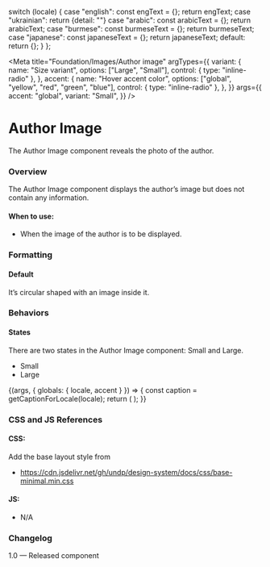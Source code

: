 
  switch (locale) {
    case "english":
      const engText = {};
      return engText;
    case "ukrainian":
      return {detail: ""}
    case "arabic":
      const arabicText = {};
      return arabicText;
    case "burmese":
      const burmeseText = {};
      return burmeseText;
    case "japanese":
      const japaneseText = {};
      return japaneseText;
    default:
      return {};
  }
};

<Meta
  title="Foundation/Images/Author image"
  argTypes={{
    variant: {
      name: "Size variant",
      options: ["Large", "Small"],
      control: { type: "inline-radio" },
    },
    accent: {
      name: "Hover accent color",
      options: ["global", "yellow", "red", "green", "blue"],
      control: { type: "inline-radio" },
    },
  }}
  args={{
    accent: "global",
    variant: "Small",
  }}
/>

# Author Image

The Author Image component reveals the photo of the author.

### Overview

The Author Image component displays the author’s image but does not contain any information.

#### When to use:

- When the image of the author is to be displayed.

### Formatting

#### Default

It’s circular shaped with an image inside it.

### Behaviors

#### States

There are two states in the Author Image component: Small and Large.

- Small
- Large

<Canvas>
  <Story name="Author image">
    {(args, { globals: { locale, accent } }) => {
      const caption = getCaptionForLocale(locale);
      return (
        <Authorimg image={user} alt="Headshot of XYZ" {...args}></Authorimg>
      );
    }}
  </Story>
</Canvas>

### CSS and JS References

#### CSS:

Add the base layout style from

- https://cdn.jsdelivr.net/gh/undp/design-system/docs/css/base-minimal.min.css

#### JS:

- N/A

### Changelog

1.0 — Released component
